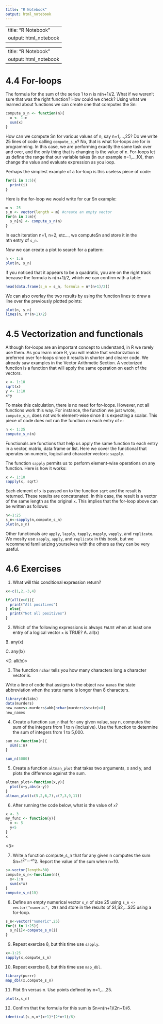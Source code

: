 ```yaml
---
title: "R Notebook"
output: html_notebook
---
```


---
title: "R Notebook"
output: html_notebook
---

---
title: "R Notebook"
output: html_notebook
---

# 4.4 For-loops

The formula for the sum of the series 1 to n is n(n+1)/2. What if we weren’t sure that was the right function? How could we check? Using what we learned about functions we can create one that computes the Sn:
```r
compute_s_n <- function(n){
  x <- 1:n
  sum(x)
}
```

How can we compute Sn for various values of n, say n=1,...,25? Do we write 25 lines of code calling `compute_s_n`? No, that is what for-loops are for in programming. In this case, we are performing exactly the same task over and over, and the only thing that is changing is the value of n. For-loops let us define the range that our variable takes (in our example n=1,...,10), then change the value and evaluate expression as you loop.

Perhaps the simplest example of a for-loop is this useless piece of code:
```r
for(i in 1:5){
  print(i)
}
```

Here is the for-loop we would write for our Sn example:
```r
m <- 25
s_n <- vector(length = m) #create an empty vector
for(n in 1:m){
  s_n[n] <- compute_s_n(n)
}
```
In each iteration n=1, n=2, etc…, we computeSn and store it in the  
nth entry of `s_n`.

Now we can create a plot to search for a pattern:
```r
n <- 1:m
plot(n, s_n)
```

If you noticed that it appears to be a quadratic, you are on the right track because the formula is n(n+1)/2, which we can confirm with a table:
```r
head(data.frame(s_n = s_n, formula = n*(n+1)/2))
```

We can also overlay the two results by using the function lines to draw a line over the previously plotted points:
```r
plot(n, s_n)
lines(n, n*(n+1)/2)
```

# 4.5 Vectorization and functionals

Although for-loops are an important concept to understand, in R we rarely use them. As you learn more R, you will realize that vectorization is preferred over for-loops since it results in shorter and clearer code. We already saw examples in the Vector Arithmetic Section. A vectorized function is a function that will apply the same operation on each of the vectors.
```r
x <- 1:10
sqrt(x)
y <- 1:10
x*y
```

To make this calculation, there is no need for for-loops. However, not all functions work this way. For instance, the function we just wrote, `compute_s_n`, does not work element-wise since it is expecting a scalar. This piece of code does not run the function on each entry of `n`:
```r
n <- 1:25
compute_s_n(n)
```

Functionals are functions that help us apply the same function to each entry in a vector, matrix, data frame or list. Here we cover the functional that operates on numeric, logical and character vectors: `sapply`.

The function `sapply` permits us to perform element-wise operations on any function. Here is how it works:
```r
x <- 1:10
sapply(x, sqrt)
```

Each element of `x` is passed on to the function `sqrt` and the result is returned. These results are concatenated. In this case, the result is a vector of the same length as the original `x`. This implies that the for-loop above can be written as follows:
```r
n<-1:25
s_n<-sapply(n,compute_s_n)
plot(n,s_n)
```

Other functionals are `apply`, `lapply`, `tapply`, `mapply`, `vapply`, and `replicate`. We moslty use `sapply`, `apply`, and `replicate` in this book, but we recommend familiarizing yourselves with the others as they can be very useful.

# 4.6 Exercises

1. What will this conditional expression return?
```r
x<-c(1,2,-3,4)

if(all(x>0)){
  print("All positives")
} else{
  print("Not all positives")
}
```
<Not all positives>

2. Which of the following expressions is always `FALSE` when at least one entry of a logical vector `x` is TRUE?
A. all(x)

B. any(x)

C. any(!x)

<D. all(!x)>

3. The function `nchar` tells you how many characters long a character vector is.

Write a line of code that assigns to the object `new_names` the state abbreviation when the state name is longer than 8 characters.
```r
library(dslabs)
data(murders)
new_names<-murders$abb[nchar(murders$state)>8]
new_names
```

4. Create a function `sum_n` that for any given value, say n, computes the sum of the integers from 1 to n (inclusive). Use the function to determine the sum of integers from 1 to 5,000.
```r
sum_n<-function(n){
  sum(1:n)
}

sum_n(5000)
```

5. Create a function `altman_plot` that takes two arguments, x and y, and plots the difference against the sum.
```r
altman_plot<-function(x,y){
  plot(x+y,abs(x-y))
}
altman_plot(c(5,2,6,7),c(7,3,9,11))
```

6. After running the code below, what is the value of `x`?
```r
x <- 3
my_func <- function(y){
  x <- 5
  y+5
}
x
```
<3>

7. Write a function compute_s_n that for any given n computes the sum Sn=1^2+...+n^2. Report the value of the sum when n=10.
```r
s<-vector(length=30)
compute_s_n<-function(n){
  x<-1:n
  sum(x*x)
}
compute_s_n(10)
```

8. Define an empty numerical vector `s_n` of size 25 using `s_n <- vector("numeric", 25)` and store in the results of S1,S2,…S25 using a for-loop.
```r
s_n<-vector("numeric",25)
for(i in 1:25){
  s_n[i]<-compute_s_n(i)
}
```

9. Repeat exercise 8, but this time use `sapply`.
```r
x<-1:25
sapply(x,compute_s_n)
```

10. Repeat exercise 8, but this time use `map_dbl`.
```r
library(purrr)
map_dbl(x,compute_s_n)
```

11. Plot Sn versus n. Use points defined by n=1,...,25.
```r
plot(x,s_n)
```

12. Confirm that the formula for this sum is Sn=n(n+1)(2n+1)/6.
```r
identical(s_n,x*(x+1)*(2*x+1)/6)
```


